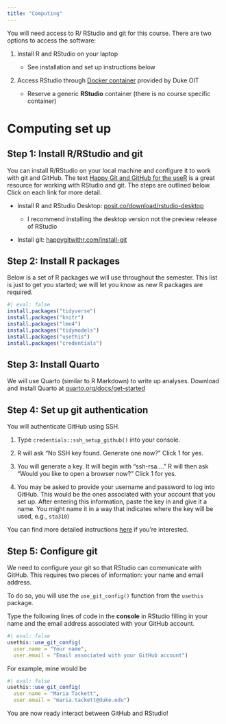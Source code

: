 ```yaml
---
title: "Computing"
---
```


You will need access to R/ RStudio and git for this course. There are two options to access the software:

1.  Install R and RStudio on your laptop

    -   See installation and set up instructions below

2.  Access RStudio through [Docker container](https://cmgr.oit.duke.edu/containers) provided by Duke OIT

    -   Reserve a generic **RStudio** container (there is no course specific container)

# Computing set up

## Step 1: Install R/RStudio and git

You can install R/RStudio on your local machine and configure it to work with git and GitHub. The text [Happy Git and GitHub for the useR](https://happygitwithr.com/) is a great resource for working with RStudio and git. The steps are outlined below. Click on each link for more detail.

-   Install R and RStudio Desktop: [posit.co/download/rstudio-desktop](https://posit.co/download/rstudio-desktop/)

    -   I recommend installing the desktop version not the preview release of RStudio

-   Install git: [happygitwithr.com/install-git](https://happygitwithr.com/install-git.html)

## Step 2: Install R packages

Below is a set of R packages we will use throughout the semester. This list is just to get you started; we will let you know as new R packages are required.

```r
#| eval: false
install.packages("tidyverse")
install.packages("knitr")
install.packages("lme4")
install.packages("tidymodels")
install.packages("usethis")
install.packages("credentials")
```

## Step 3: Install Quarto 

We will use Quarto (similar to R Markdown) to write up analyses. Download and install Quarto at [quarto.org/docs/get-started](https://quarto.org/docs/get-started/)

## Step 4: Set up git authentication 

You will authenticate GitHub using SSH.

1.  Type `credentials::ssh_setup_github()` into your console.

2.  R will ask “No SSH key found. Generate one now?” Click 1 for yes.

3.  You will generate a key. It will begin with “ssh-rsa….” R will then ask “Would you like to open a browser now?” Click 1 for yes.

4.  You may be asked to provide your username and password to log into GitHub. This would be the ones associated with your account that you set up. After entering this information, paste the key in and give it a name. You might name it in a way that indicates where the key will be used, e.g., `sta310`)

You can find more detailed instructions [here](https://github.com/DukeStatSci/github_auth_guide) if you’re interested.

## **Step 5: Configure git**

We need to configure your git so that RStudio can communicate with GitHub. This requires two pieces of information: your name and email address.

To do so, you will use the `use_git_config()` function from the `usethis` package.

Type the following lines of code in the **console** in RStudio filling in your name and the email address associated with your GitHub account.

```r
#| eval: false
usethis::use_git_config(
  user.name = "Your name", 
  user.email = "Email associated with your GitHub account")
```

For example, mine would be

```r
#| eval: false
usethis::use_git_config(
  user.name = "Maria Tackett",
  user.email = "maria.tackett@duke.edu")
```

You are now ready interact between GitHub and RStudio!
